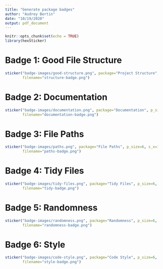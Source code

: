 ```yaml
---
title: "Generate package badges"
author: "Audrey Bertin"
date: "10/19/2020"
output: pdf_document
---
```


```r
knitr::opts_chunk$set(echo = TRUE)
library(hexSticker)
```

# Badge 1: Good File Structure

```r
sticker("badge-images/good-structure.png", package="Project Structure", p_size=5, s_x=1, s_y=.75, s_width=.5,  h_fill="#f9690e", h_color="#f39c12",
        filename="structure-badge.png")
```

# Badge 2: Documentation

```r
sticker("badge-images/documentation.png", package="Documentation", p_size=5, s_x=1, s_y=.75, s_width=.4,  h_fill="#2e856e", h_color="#5ca08e",
        filename="documentation-badge.png")
```

# Badge 3: File Paths

```r
sticker("badge-images/paths.png", package="File Paths", p_size=6, s_x=1, s_y=.75, s_width=.4,  h_fill="#10a5f5", h_color="#0c71e0",
        filename="paths-badge.png")
```

# Badge 4: Tidy Files

```r
sticker("badge-images/tidy-files.png", package="Tidy Files", p_size=6, s_x=1, s_y=.75, s_width=.5,  h_fill="#ffd700", h_color="#ffb404",
        filename="tidy-badge.png")
```

# Badge 5: Randomness

```r
sticker("badge-images/randomness.png", package="Randomness", p_size=6, s_x=1, s_y=.75, s_width=.6,  h_fill="#b53737", h_color="#8e1600",
        filename="randomness-badge.png")
```

# Badge 6: Style

```r
sticker("badge-images/code-style.png", package="Code Style", p_size=6, s_x=1, s_y=0.8, s_width=.8,  h_fill="#000000", h_color="#909090",
        filename="style-badge.png")
```

